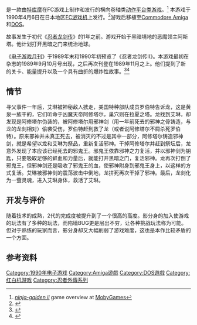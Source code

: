 {{NoteTA
| G1=Games
}}
{{Infobox VG
| title       = 忍者龍劍傳II 暗黑的邪神劍
| original    = 
| japanese    = 忍者龍剣伝II 暗黒の邪神剣
| english     = Ninja Gaiden II: The Dark Sword of Chaos
| image       = 
| caption     = 
| genre       = [[平台遊戲|平台遊戲]]
| platforms   = 
| developer   = [[特庫摩|特庫摩]]
| publisher   = 特庫摩
| director    = 加藤正人
| producer    = 
| designer    = 
| writer      = 
| programmer  = 
| composer    = 新田龍一<ref>{{cite web|script-title=ja:「忍者龍剣伝」シリーズ4作のサウンドトラックが発売。アナログ盤には限定特典も|url=http://www.4gamer.net/games/999/G999905/20170626072/|website=4Gamer.net|language=ja|date=2017-06-26|access-date=2018-02-20|archive-date=2020-05-06|archive-url=https://web.archive.org/web/20200506213130/https://www.4gamer.net/games/999/G999905/20170626072/|dead-url=no}}</ref>
| artist      = 
| series      = [[忍者龙剑传系列|忍者龙剑传系列]]
| engine      = 
| modes       = [[單人遊戲|單人遊戲]]
| released    = '''FC''' <br />{{Video game release|JP|{{Start date|1990|4|6}}|NA|{{Start date|1990|5}}|EU|{{Start date|1994|10|27}}}}'''MS-DOS''' <br />{{Video game release |NA|1991}}'''Amiga''' <br />{{Video game release|NA|1991|}}
| onlinegame  = 
}}
{{vgname|忍者龙剑传II 暗黑的邪神剑|ja=忍者龍剣伝II 暗黒の邪神剣|en=Ninja Gaiden II: The Dark Sword of Chaos|diff=yes}}是一款由[[特库摩|特库摩]]在FC游戏上制作和发行的横向卷轴类[[平台游戏|动作平台类游戏]]。<ref name="mobygames">[http://www.mobygames.com/game/ninja-gaiden-ii-the-dark-sword-of-chaos ''ninja-gaiden ii''] {{Wayback|url=http://www.mobygames.com/game/ninja-gaiden-ii-the-dark-sword-of-chaos |date=20210117135621 }} game overview at [[MobyGames|MobyGames]]</ref> 本游戏于1990年4月6日在日本地区[[FC游戏机|FC游戏机]]上发行。<ref name="gamefaqs">{{cite web|url=http://www.gamefaqs.com/nes/587489-ninja-gaiden-ii-the-dark-sword-of-chaos/data |title=Release information |publisher=[[GameFAQs|GameFAQs]] |date= |accessdate=2016-02-21 |deadurl=yes |archiveurl=https://web.archive.org/web/20130526095444/http://www.gamefaqs.com/nes/587489-ninja-gaiden-ii-the-dark-sword-of-chaos/data |archivedate=2013-05-26 }}</ref>游戏后移植至[[Commodore_Amiga|Commodore Amiga]]和[[DOS|DOS]]。

故事发生于初代《[[忍者龙剑传_(FC)|忍者龙剑传]]》的1年之前。游戏开始于黑暗境地的恶魔领主阿斯塔。他计划打开黑暗之门来统治地球。

《[[电子游戏月刊|电子游戏月刊]]》于1989年末和1990年初预览了《忍者龙剑传II》。本游戏最初在杂志的1989年9月10月号出现，之后再次刊登在1989年11月之上。他们提到了新的关卡、能量提升以及一个具有曲折的爆炸性故事。<ref>{{cite journal |title=Next Wave |journal=[[Electronic_Gaming_Monthly|Electronic Gaming Monthly]] |issue=3 |date=September–October 1989 |page=22}}</ref><ref>{{cite journal |title=Next Wave |journal=Electronic Gaming Monthly |issue=4 |date=November 1989 |page=14}}</ref>

== 情节 ==

寻父事件一年后，艾琳被神秘敌人掳走，美国特种部队成员罗伯特告诉龙，这是黄泉一族干的，它们听命于凶魔天帝阿修塔尔，巢穴则在拉夏之塔。龙找到艾琳，却发现是阿修塔尔伪装的，被阿修塔尔用邪神剑（用一年前死去的邪神之骨铸造，与龙的龙剑相对）偷袭受伤，罗伯特赶到救了龙（或者说阿修塔尔不屑杀死罗伯特）。原来邪神并未真正死去，被消灭的不过是其中一部分，阿修塔尔铸造邪神剑，就是希望以龙和艾琳为祭品，重新复活邪神。干掉阿修塔尔并赶到祭坛后，龙意外发现了本应该已经死去的邪鬼王。邪鬼王依靠邪神之力复活，并以邪神剑为钥匙，只要吸取足够的鲜血和力量后，就能打开黑暗之门，复活邪神。龙再次打倒了邪鬼王，但邪神剑还是吸收了邪鬼王的血，使邪神附身到邪鬼王身上，以这样的方式复活。艾琳被邪神剑的震荡波击中倒地，龙拼死再次干掉了邪神。最后，龙剑化为一萤灵魂，进入艾琳身体，救活了艾琳。

== 开发与评价 ==

随着技术的成熟，2代的完成度被提升到了一个很高的高度。影分身的加入使游戏的玩法有了多种的玩法，而陷墙BUG更是层出不穷，让各种挑战玩法称为可能。但对于熟练的玩家而言，影分身却又大幅削弱了游戏难度，这也是本作比较矛盾的一个方面。

== 参考资料 ==
{{Reflist}}

{{忍者外傳系列}}

{{DEFAULTSORT:Ninja Ryoukenden 2, Ankoku no Jashin Ken}}
[[Category:1990年电子游戏|Category:1990年电子游戏]]
[[Category:Amiga遊戲|Category:Amiga遊戲]]
[[Category:DOS遊戲|Category:DOS遊戲]]
[[Category:红白机游戏|Category:红白机游戏]]
[[Category:忍者外傳系列|Category:忍者外傳系列]]
